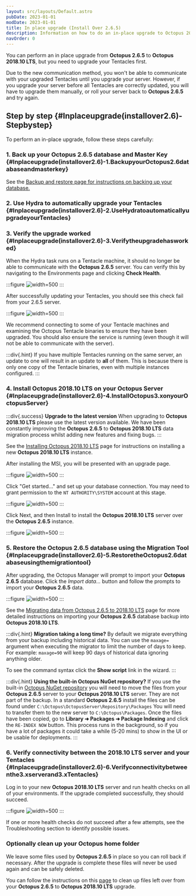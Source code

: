 ```yaml
---
layout: src/layouts/Default.astro
pubDate: 2023-01-01
modDate: 2023-01-01
title: In place upgrade (Install Over 2.6.5)
description: Information on how to do an in-place upgrade to Octopus 2018.10 LTS from Octopus 2.6.5.
navOrder: 0
---
```


You can perform an in place upgrade from **Octopus 2.6.5** to **Octopus 2018.10 LTS**, but you need to upgrade your Tentacles first.

Due to the new communication method, you won't be able to communicate with your upgraded Tentacles until you upgrade your server. However, if you upgrade your server before all Tentacles are correctly updated, you will have to upgrade them manually, or roll your server back to **Octopus 2.6.5** and try again.

## Step by step \{#Inplaceupgrade(installover2.6)-Stepbystep}

To perform an in-place upgrade, follow these steps carefully:

### 1. Back up your Octopus 2.6.5 database and Master Key \{#Inplaceupgrade(installover2.6)-1.BackupyourOctopus2.6databaseandmasterkey}

See the [Backup and restore](/docs/administration/upgrading/legacy/upgrading-from-octopus-2.6.5-2018.10lts/backup-2.6/)[ page for instructions on backing up your database.](/docs/administration/upgrading/legacy/upgrading-from-octopus-2.6.5-2018.10lts/backup-2.6)

### 2. Use Hydra to automatically upgrade your Tentacles \{#Inplaceupgrade(installover2.6)-2.UseHydratoautomaticallyupgradeyourTentacles}

<UsingHydra />

### 3. Verify the upgrade worked \{#Inplaceupgrade(installover2.6)-3.Verifytheupgradehasworked}

When the Hydra task runs on a Tentacle machine, it should no longer be able to communicate with the **Octopus 2.6.5** server. You can verify this by navigating to the Environments page and clicking **Check Health**.

:::figure
![](/docs/administration/upgrading/legacy/upgrading-from-octopus-2.6.5-2018.10lts/images/3278012.png "width=500")
:::

After successfully updating your Tentacles, you should see this check fail from your 2.6.5 server.

:::figure
![](/docs/administration/upgrading/legacy/upgrading-from-octopus-2.6.5-2018.10lts/images/3278011.png "width=500")
:::

We recommend connecting to some of your Tentacle machines and examining the Octopus Tentacle binaries to ensure they have been upgraded. You should also ensure the service is running (even though it will not be able to communicate with the server).

:::div{.hint}
If you have multiple Tentacles running on the same server, an update to one will result in an update to **all** of them. This is because there is only one copy of the Tentacle binaries, even with multiple instances configured.
:::

### 4. Install Octopus 2018.10 LTS on your Octopus Server \{#Inplaceupgrade(installover2.6)-4.InstallOctopus3.xonyourOctopusServer}

:::div{.success}
**Upgrade to the latest version**
When upgrading to **Octopus 2018.10 LTS** please use the latest version available. We have been constantly improving the **Octopus 2.6.5** to **Octopus 2018.10 LTS** data migration process whilst adding new features and fixing bugs.
:::

See the [Installing Octopus 2018.10 LTS](/docs/installation) page for instructions on installing a new **Octopus 2018.10 LTS** instance.

After installing the MSI, you will be presented with an upgrade page.

:::figure
![](/docs/administration/upgrading/legacy/upgrading-from-octopus-2.6.5-2018.10lts/images/3278008.png "width=500")
:::

Click "Get started..." and set up your database connection. You may need to grant permission to the `NT AUTHORITY\SYSTEM` account at this stage.

:::figure
![](/docs/administration/upgrading/legacy/upgrading-from-octopus-2.6.5-2018.10lts/images/3278007.png "width=500")
:::

Click Next, and then Install to install the **Octopus 2018.10 LTS** server over the **Octopus 2.6.5** instance.

:::figure
![](/docs/administration/upgrading/legacy/upgrading-from-octopus-2.6.5-2018.10lts/images/3278006.png "width=500")
:::

### 5. Restore the Octopus 2.6.5 database using the Migration Tool \{#Inplaceupgrade(installover2.6)-5.RestoretheOctopus2.6databaseusingthemigrationtool}

After upgrading, the Octopus Manager will prompt to import your **Octopus 2.6.5** database. Click the *Import data...* button and follow the prompts to import your **Octopus 2.6.5** data.

:::figure
![](/docs/administration/upgrading/legacy/upgrading-from-octopus-2.6.5-2018.10lts/images/3278005.png "width=500")
:::

See the [Migrating data from Octopus 2.6.5 to 2018.10 LTS](/docs/administration/upgrading/legacy/upgrading-from-octopus-2.6.5-2018.10lts/migrating-data-from-octopus-2.6.5-2018.10lts) page for more detailed instructions on importing your **Octopus 2.6.5** database backup into **Octopus 2018.10 LTS**.

:::div{.hint}
**Migration taking a long time?**
By default we migrate everything from your backup including historical data. You can use the `maxage=` argument when executing the migrator to limit the number of days to keep. For example: `maxage=90` will keep 90 days of historical data ignoring anything older.

To see the command syntax click the **Show script** link in the wizard.
:::

:::div{.hint}
**Using the built-in Octopus NuGet repository?**
If you use the built-in [Octopus NuGet repository](/docs/packaging-applications/package-repositories) you will need to move the files from your **Octopus 2.6.5** server to your **Octopus 2018.10 LTS** server. They are not part of the backup.
In a standard **Octopus 2.6.5** install the files can be found under `C:\Octopus\OctopusServer\Repository\Packages`
You will need to transfer them to the new server to `C:\Octopus\Packages`. Once the files have been copied, go to **Library ➜ Packages ➜ Package Indexing** and click the `RE-INDEX NOW` button. This process runs in the background, so if you have a lot of packages it could take a while (5-20 mins) to show in the UI or be usable for deployments.
:::

### 6. Verify connectivity between the 2018.10 LTS server and your Tentacles \{#Inplaceupgrade(installover2.6)-6.Verifyconnectivitybetweenthe3.xserverand3.xTentacles}

Log in to your new **Octopus 2018.10 LTS** server and run health checks on all of your environments. If the upgrade completed successfully, they should succeed.

:::figure
![](/docs/administration/upgrading/legacy/upgrading-from-octopus-2.6.5-2018.10lts/images/3278009.png "width=500")
:::

If one or more health checks do not succeed after a few attempts, see the Troubleshooting section to identify possible issues.

### Optionally clean up your Octopus home folder

We leave some files used by **Octopus 2.6.5** in place so you can roll back if necessary. After the upgrade is complete these files will never be used again and can be safely deleted.

You can follow the instructions on this [page](/docs/administration/managing-infrastructure/server-configuration-and-file-storage\#ServerconfigurationandFilestorage-CleanUp) to clean up files left over from your **Octopus 2.6.5** to **Octopus 2018.10 LTS** upgrade.
